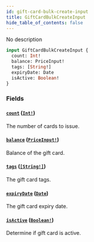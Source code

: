 ```yaml
---
id: gift-card-bulk-create-input
title: GiftCardBulkCreateInput
hide_table_of_contents: false
---
```


No description

```graphql
input GiftCardBulkCreateInput {
  count: Int!
  balance: PriceInput!
  tags: [String!]
  expiryDate: Date
  isActive: Boolean!
}
```

### Fields

#### [`count`](#) ([`Int!`](../../../developer/api-reference/scalars/int))

The number of cards to issue.

#### [`balance`](#) ([`PriceInput!`](../../../developer/api-reference/inputs/price-input))

Balance of the gift card.

#### [`tags`](#) ([`[String!]`](../../../developer/api-reference/scalars/string))

The gift card tags.

#### [`expiryDate`](#) ([`Date`](../../../developer/api-reference/scalars/date))

The gift card expiry date.

#### [`isActive`](#) ([`Boolean!`](../../../developer/api-reference/scalars/boolean))

Determine if gift card is active.
